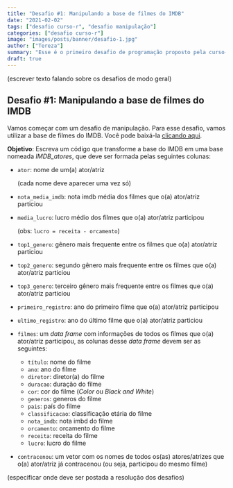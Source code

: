 ```yaml
---
title: "Desafio #1: Manipulando a base de filmes do IMDB"
date: "2021-02-02"
tags: ["desafio curso-r", "desafio manipulação"]
categories: ["desafio curso-r"]
image: "images/posts/banner/desafio-1.jpg"
author: ["Tereza"]
summary: "Esse é o primeiro desafio de programação proposto pela curso-R! Resolva-o e poste a sua solução no nosso discouse!"
draft: true
---
```


(escrever texto falando sobre os desafios de modo geral)

## Desafio #1: Manipulando a base de filmes do IMDB

Vamos começar com um desafio de manipulação. 
Para esse desafio, vamos utilizar a base de filmes do IMDB. Você pode baixá-la [clicando aqui](https://github.com/curso-r/livro-material/raw/master/assets/data/imdb.rds).

**Objetivo**: Escreva um código que transforme a base do IMDB em uma base nomeada *IMDB_atores*, que deve ser formada pelas seguintes colunas:

- `ator`: nome de um(a) ator/atriz

  (cada nome deve aparecer uma vez só)

- `nota_media_imdb`: nota imdb média dos filmes que o(a) ator/atriz particiou

- `media_lucro`: lucro médio dos filmes que o(a) ator/atriz participou

  (obs: `lucro = receita - orcamento`)

- `top1_genero`: gênero mais frequente entre os filmes que o(a) ator/atriz particiou

- `top2_genero`: segundo gênero mais frequente entre os filmes que o(a) ator/atriz particiou

- `top3_genero`: terceiro gênero mais frequente entre os filmes que o(a) ator/atriz particiou

- `primeiro_registro`: ano do primeiro filme que o(a) ator/atriz participou

- `ultimo_registro`: ano do último filme que o(a) ator/atriz particiou

- `filmes`: um *data frame* com informações de todos os filmes que o(a) ator/atriz participou, as colunas desse *data frame* devem ser as seguintes:

  - `título`: nome do filme
  - `ano`: ano do filme
  - `diretor`: diretor(a) do filme
  - `duracao`: duração do filme
  - `cor`: cor do filme (*Color* ou *Black and White*)
  - `generos`: generos do filme
  - `pais`: país do filme
  - `classificacao`: classificação etária do filme
  - `nota_imdb`: nota imbd do filme
  - `orcamento`: orcamento do filme
  - `receita`: receita do filme
  - `lucro`: lucro do filme

- `contracenou`: um vetor com os nomes de todos os(as) atores/atrizes que o(a) ator/atriz já contracenou (ou seja, participou do mesmo filme)

(especificar onde deve ser postada a resolução dos desafios)


